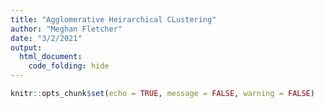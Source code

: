 ```yaml
---
title: "Agglomerative Heirarchical CLustering"
author: "Meghan Fletcher"
date: "3/2/2021"
output: 
  html_document:
    code_folding: hide
---
```


```r
knitr::opts_chunk$set(echo = TRUE, message = FALSE, warning = FALSE)
```

